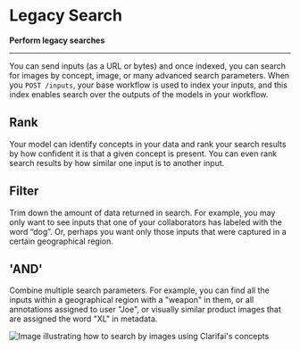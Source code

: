 # Legacy Search

**Perform legacy searches**
<hr />

You can send inputs \(as a URL or bytes\) and once indexed, you can search for images by concept, image, or many advanced search parameters. When you `POST /inputs`, your base workflow is used to index your inputs, and this index enables search over the outputs of the models in your workflow.

## Rank

Your model can identify concepts in your data and rank your search results by how confident it is that a given concept is present. You can even rank search results by how similar one input is to another input.

## Filter

Trim down the amount of data returned in search. For example, you may only want to see inputs that one of your collaborators has labeled with the word “dog”. Or, perhaps you want only those inputs that were captured in a certain geographical region.

## 'AND'

Combine multiple search parameters. For example, you can find all the inputs within a geographical region with a "weapon" in them, or all annotations assigned to user "Joe", or visually similar product images that are assigned the word "XL" in metadata.

![Image illustrating how to search by images using Clarifai&apos;s concepts](/img/illustration-search.png)


